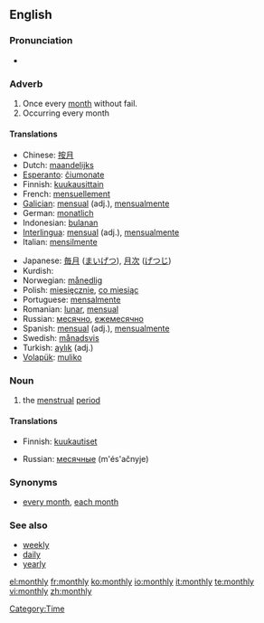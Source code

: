 ==English==

===Pronunciation===
*{{audio|en-us-monthly.ogg|Audio (US)}}

=== Adverb ===
{{en-adv|-}}

#Once every [[month]] without fail.
#Occurring every month

==== Translations ====
{{top}}
*Chinese: [[按月]]
*Dutch: [[maandelijks]]
*[[Esperanto]]: [[ĉiumonate]]
*Finnish: [[kuukausittain]]
*French: [[mensuellement]]
*[[Galician]]: [[mensual]] (adj.), [[mensualmente]]
*German: [[monatlich]]
*Indonesian: [[bulan|bulanan]]
*[[Interlingua]]: [[mensual]] (adj.), [[mensualmente]]
*Italian: [[mensilmente]]
{{mid}}
*Japanese: [[毎月]] ([[まいげつ]]), [[月次]] ([[げつじ]])
*Kurdish: {{KUchar|[[مانگانه‌]]}}
*Norwegian: [[månedlig]]
*Polish: [[miesięcznie]], [[co miesiąc]]
*Portuguese: [[mensalmente]]
*Romanian: [[lunar]], [[mensual]]
*Russian: [[месячно]], [[ежемесячно]]
*Spanish: [[mensual]] (adj.), [[mensualmente]]
*Swedish: [[månadsvis]]
*Turkish: [[aylık]] (adj.)
*[[Volapük]]: [[muliko]]
{{bottom}}

===Noun===
{{euphemism}}
# the [[menstrual]] [[period]]

====Translations====
{{top}}
*Finnish: [[kuukautiset]] {{p}}
{{mid}}
*Russian: [[месячные]] (m'és'ačnyje) {{p}}
{{bottom}}

===Synonyms===
*[[every month]], [[each month]]

===See also===
* [[weekly]]
* [[daily]]
* [[yearly]]

[[Category:Time]]

[[el:monthly]]
[[fr:monthly]]
[[ko:monthly]]
[[io:monthly]]
[[it:monthly]]
[[te:monthly]]
[[vi:monthly]]
[[zh:monthly]]
